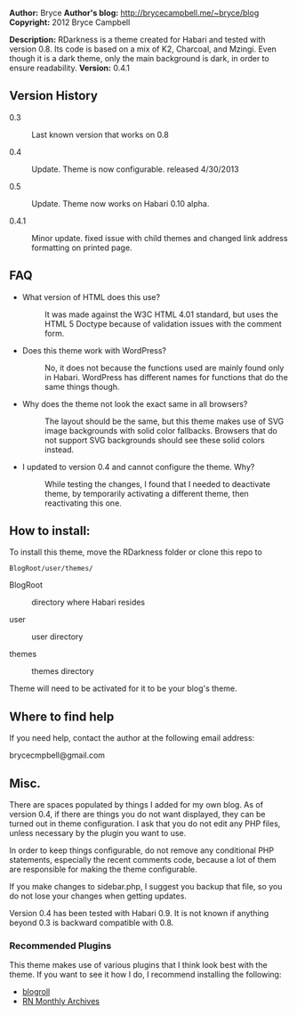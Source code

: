 '''Author:''' Bryce
'''Author's blog:''' http://brycecampbell.me/~bryce/blog
'''Copyright:''' 2012 Bryce Campbell

'''Description:''' RDarkness is a theme created for Habari and tested with version 0.8. Its code is based on a mix of K2, Charcoal, and Mzingi. Even though it is a dark theme, only the main background is dark, in order to ensure readability.
'''Version:''' 0.4.1
==Version History==

<dl>
<dt>0.3</dt><dd>Last known version that works on 0.8</dd>
<dt>0.4</dt><dd>Update. Theme is now configurable. released 4/30/2013</dd>
<dt>0.5</dt><dd>Update. Theme now works on Habari 0.10 alpha.</dd>
<dt>0.4.1</dt><dd>Minor update. fixed issue with child themes and changed link address formatting on printed page.</dd>
</dl>

==FAQ==

<ul>
<li>
<dl>
<dt>What version of HTML does this use?</dt>
<dd>It was made against the W3C HTML 4.01 standard, but uses the HTML 5 Doctype because of validation issues with the comment form.
</dd>
</dl>
</li>
<li>
<dl>
<dt>Does this theme work with WordPress?</dt>
<dd>No, it does not because the functions used are mainly found only in Habari. WordPress has different names for functions that do the same things though.
</dd>
</dl>
</li>
<li>
<dl>
<dt>Why does the theme not look the exact same in all browsers?</dt>
<dd>The layout should be the same, but this theme makes use of SVG image backgrounds with solid color fallbacks. Browsers that do not support SVG backgrounds should see these solid colors instead.</dd>
</dl>
</li>
<li>
<dl>
<dt>I updated to version 0.4 and cannot configure the theme. Why?</dt>
<dd>While testing the changes, I found that I needed to deactivate theme, by temporarily activating a different theme, then reactivating this one.</dd>
</dl>
</li>
</ul>

==How to install:==

To install this theme, move the RDarkness folder or clone this repo to

<pre>
BlogRoot/user/themes/
</pre>

<dl>
<dt>BlogRoot</dt>  <dd>directory where Habari resides</dd>

<dt>user</dt> <dd>user directory</dd>

<dt>themes</dt>  <dd>themes directory</dd>
</dl>

Theme will need to be activated for it to be your blog's theme.


==Where to find help==

If you need help, contact the author at the following email address:

brycecmpbell@gmail.com

==Misc.==

There are spaces populated by things I added for my own blog. As of version 0.4, if there are things you do not want displayed, they can be turned out in theme configuration. I ask that you do not edit any PHP files, unless necessary by the plugin you want to use.

In order to keep things configurable, do not remove any conditional PHP statements, especially the recent comments code, because a lot of them are responsible for making the theme configurable.

If you make changes to sidebar.php, I suggest you backup that file, so you do not lose your changes when getting updates.

Version 0.4 has been tested with Habari 0.9. It is not known if anything beyond 0.3 is backward compatible with 0.8.

===Recommended Plugins===

This theme makes use of various plugins that I think look best with the theme. If you want to see it how I do, I recommend installing the following:

<ul>
<li>[https://github.com/habari-extras/blogroll blogroll]</li>
<li>[http://blog.tinyau.net/archives/2007/09/22/habari-rn-monthly-archives-plugin RN Monthly Archives]</li>
</ul>
